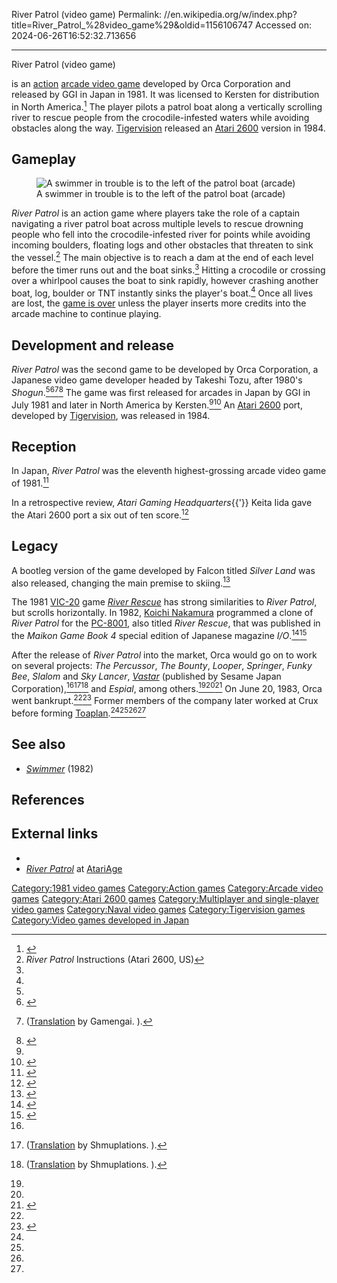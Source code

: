 River Patrol (video game)
Permalink: //en.wikipedia.org/w/index.php?title=River_Patrol_%28video_game%29&oldid=1156106747
Accessed on: 2024-06-26T16:52:32.713656



------
River Patrol (video game)
{{Infobox video game
|title     = River Patrol
|image     = River Patrol instruction card.jpg
|developer = Orca Corporation<br />[[Tigervision]] (2600)
|publisher = '''Arcade'''{{vgrelease|JP|GGI|NA|Kersten}}Tigervision (2600)
|platforms = [[Arcade game|Arcade]], [[Atari 2600]]
|released  = '''Arcade'''{{vgrelease|JP|July 1981<ref name="ATVGL:JaO1971-2005">{{cite book|last=Akagi|first=Masumi|url=https://archive.org/stream/ArcadeGameList1971-2005#page/n23/mode/1up|title=オルカ Orca; Thomas Automatics (TAI); R|work=アーケードTVゲームリスト 国内•海外編 (1971-2005)|edition=1st|publisher=[[:ja:アミューズメント通信社|Amusement News Agency]]|date=13 October 2006|pages=22, 138, 163|isbn=978-4990251215|language=ja}}</ref>|NA|1981}}'''2600'''{{vgrelease|NA|1984}}
|genre     = [[Action game|Action]]
|modes     = [[Single-player]], [[multiplayer]]
}}

{{nihongo|'''''River Patrol'''''|リバーパトロール|''Ribā Patorōru''||lead=yes|group=lower-alpha}} is an [[Action game|action]] [[arcade video game]] developed by Orca Corporation and released by GGI in Japan in 1981. It was licensed to Kersten for distribution in North America.<ref name="GM212">{{cite magazine|title=Overseas Readers Column - Orca Apologizes To Sega For Copies Of "Pengo" Also|magazine=[[:ja:ゲームマシン|Game Machine]]|issue=212|publisher=[[:ja:アミューズメント通信社|Amusement Press, Inc.]]|date=15 May 1983|page=28|lang=ja}}</ref> The player pilots a patrol boat along a vertically scrolling river to rescue people from the crocodile-infested waters while avoiding obstacles along the way. [[Tigervision]] released an [[Atari 2600]] version in 1984.

== Gameplay ==
[[File:ARC River Patrol.png|thumb|left|A swimmer in trouble is to the left of the patrol boat (arcade)]]

''River Patrol'' is an action game where players take the role of a captain navigating a river patrol boat across multiple levels to rescue drowning people who fell into the crocodile-infested river for points while avoiding incoming boulders, floating logs and other obstacles that threaten to sink the vessel.<ref name="RP2600manual">''River Patrol'' Instructions (Atari 2600, US)</ref> The main objective is to reach a dam at the end of each level before the timer runs out and the boat sinks.<ref name="RP2600manual"/> Hitting a crocodile or crossing over a whirlpool causes the boat to sink rapidly, however crashing another boat, log, boulder or TNT instantly sinks the player's boat.<ref name="RP2600manual"/> Once all lives are lost, the [[Game over|game is over]] unless the player inserts more credits into the arcade machine to continue playing.

== Development and release ==
''River Patrol'' was the second game to be developed by Orca Corporation, a Japanese video game developer headed by Takeshi Tozu, after 1980's ''Shogun''.<ref name="ATVGL:JaO1971-2005"/><ref name="GM218">{{cite magazine|title=ゲーム|magazine=[[:ja:ゲームマシン|Game Machine]]|issue=218|publisher=[[:ja:アミューズメント通信社|Amusement Press, Inc.]]|date=15 August 1983|page=6|lang=ja}}</ref><ref name="TFf25v9">{{cite magazine|author1=Iona|author2=VHS|author3=K-HEX|title=東亜プラン FOREVER|magazine=Floor 25|volume=9|date=June 2009|pages=1–70|lang=ja}} ([https://www.gamengai.com/#/cmnt-info?id=2332 Translation] by Gamengai. {{Webarchive|url=https://web.archive.org/web/20201010170328/https://www.gamengai.com/#/cmnt-info?id=2332|date=2020-10-10}}).</ref><ref name="Mseed2">{{cite web|last=Uemura|first=Tatsuya|author-link=Tatsuya Uemura|url=http://magicseed.co.jp/prof/game.html|title=私はだまされてゲーム屋になった！|publisher=Magicseed inc.|access-date=2020-07-30|archive-url=https://web.archive.org/web/20110716141456/http://magicseed.co.jp/prof/game.html|archive-date=2011-07-16|url-status=live}}</ref> The game was first released for arcades in Japan by GGI in July 1981 and later in North America by Kersten.<ref name="ATVGL:JaO1971-2005"/><ref name="KLOV">{{cite web|url=https://www.arcade-museum.com/game_detail.php?game_id=9329|title=River Patrol|work=[[Killer List of Videogames]]|publisher=International Arcade Museum|date=2020|access-date=2020-07-30}}</ref> An [[Atari 2600]] port, developed by [[Tigervision]], was released in 1984.

== Reception ==
In Japan, ''River Patrol'' was the eleventh highest-grossing arcade video game of 1981.<ref name="GM182">{{cite magazine|title=Overseas Readers Column - "Donkey Kong" No.1 Of '81|magazine=[[:ja:ゲームマシン|Game Machine]]|issue=182|publisher=[[:ja:アミューズメント通信社|Amusement Press, Inc.]]|date=15 February 1982|page=30|lang=ja|url=https://onitama.tv/gamemachine/pdf/19820215p.pdf#page=16}}</ref>

In a retrospective review, ''Atari Gaming Headquarters''{{'}} Keita Iida gave the Atari 2600 port a six out of ten score.<ref name="AGH2600rp">{{cite web|last=Iida |first=Keita |url=http://www.atarihq.com/reviews/2600/river_patrol.html|title=AGH Atari 2600 Review: RIVER PATROL by Tigervision|website=atarihq.com |access-date=2020-07-30}}</ref>

==Legacy==
A bootleg version of the game developed by Falcon titled ''Silver Land'' was also released, changing the main premise to skiing.<ref name="RPah">{{cite web|url=https://www.arcade-history.com/?n=river-patrol&page=detail&id=2232|title=River Patrol|website=arcade-history.com|access-date=2020-07-30|archive-url=https://web.archive.org/web/20160325073317/http://www.arcade-history.com/?n=river-patrol&page=detail&id=2232|archive-date=2016-03-25|url-status=live}}</ref>

The 1981 [[VIC-20]] game ''[[River Rescue]]'' has strong similarities to ''River Patrol'', but scrolls horizontally. In 1982, [[Koichi Nakamura]] programmed a clone of ''River Patrol'' for the [[PC-8000 series|PC-8001]], also titled ''River Rescue'', that was published in the ''Maikon Game Book 4'' special edition of Japanese magazine ''I/O''.<ref>{{cite book|title=マイコンゲームの本 4|work=[[:ja:I/O (雑誌)|I/O]]|series=I/O別冊|publisher=[[:ja:工学社|Kōgaku-Sha]]|date=6 December 1982|language=ja}}</ref><ref>{{cite book|title=インタビュー: 中村 光一|work=みんながコレで燃えた!NEC8ビットパソコン PC-8001・PC-6001|publisher=[[ASCII Corporation]]|date=15 January 2005|pages=62–65|language=ja|isbn=978-4756145918}}</ref>

After the release of ''River Patrol'' into the market, Orca would go on to work on several projects: ''The Percussor'', ''The Bounty'', ''Looper'', ''Springer'', ''Funky Bee'', ''Slalom'' and ''Sky Lancer'', ''[[Vastar]]'' (published by Sesame Japan Corporation),<ref name="TFf25v9"/><ref name="TSCa">{{cite web|url=https://sweeprecord.com/srin-1100/|title=東亜プラン シューティングクロニクル|work=SweepRecord|publisher=SuperSweep|date=14 November 2011|access-date=2020-07-10|language=ja|archive-url=https://web.archive.org/web/20191021030143/https://sweeprecord.com/srin-1100/|archive-date=2019-10-21|url-status=live}} ([http://shmuplations.com/toaplan-chronicle/ Translation] by Shmuplations. {{Webarchive|url=https://web.archive.org/web/20180711134859/http://shmuplations.com/toaplan-chronicle/|date=2018-07-11}}).</ref><ref name="STGv4a">{{cite magazine|last1=Kiyoshi|first1=Tane|author2=hally (VORC)|last3=Yūsaku|first3=Yamamoto|title=東亜プラン特集 - 元・東亜プラン 開発者インタビュー: 上村建也|magazine=Shooting Gameside|volume=4|publisher=Micro Magazine|date=3 February 2012|pages=33–40|lang=ja|isbn=978-4896373844}} ([http://shmuplations.com/toaplan-uemura1/ Translation] by Shmuplations. {{Webarchive|url=https://web.archive.org/web/20190906023755/http://shmuplations.com/toaplan-uemura1/|date=2019-09-06}}).</ref> and ''Espial'', among others.<ref name="ATVGL:JaO1971-2005"/><ref name="Mseed2"/><ref name="GM195">{{cite magazine|title=Overseas Readers Column - Orca Held First Private Show|magazine=[[:ja:ゲームマシン|Game Machine]]|issue=195|publisher=[[:ja:アミューズメント通信社|Amusement Press, Inc.]]|date=1 September 1982|page=26|lang=ja}}</ref> On June 20, 1983, Orca went bankrupt.<ref name="Mseed2"/><ref name="GM219">{{cite magazine|title=Overseas Readers Column - Orca Corp. Goes Bankrupt|magazine=[[:ja:ゲームマシン|Game Machine]]|issue=219|publisher=[[:ja:アミューズメント通信社|Amusement Press, Inc.]]|date=1 September 1983|page=30|lang=ja}}</ref> Former members of the company later worked at Crux before forming [[Toaplan]].<ref name="GM218"/><ref name="TFf25v9"/><ref name="TSCa"/><ref name="STGv4a"/>

== See also ==
*''[[Swimmer (video game)|Swimmer]]'' (1982)

== References ==
{{reflist}}

== External links ==
*{{KLOV game|name=River Patrol}}
*[https://atariage.com/software_page.php?SoftwareLabelID=408 ''River Patrol''] at [[AtariAge]]

{{Portal bar|1980s|Japan|Video games}}

{{DEFAULTSORT:River Patrol (video game)}}
[[Category:1981 video games]]
[[Category:Action games]]
[[Category:Arcade video games]]
[[Category:Atari 2600 games]]
[[Category:Multiplayer and single-player video games]]
[[Category:Naval video games]]
[[Category:Tigervision games]]
[[Category:Video games developed in Japan]]